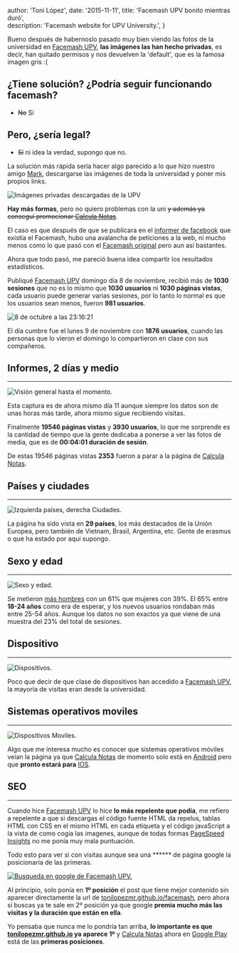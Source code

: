 

  author: 'Toni López',
  date: '2015-11-11',
  title: 'Facemash UPV bonito mientras duró',  
  description:
    'Facemash website for UPV University.',
}


Bueno después de habernoslo pasado muy bien viendo las fotos de la universidad en [Facemash UPV][4], **las imágenes las han hecho privadas**, es decir, han quitado permisos y nos devuelven la 'default', que es la famosa imagen gris :(

## ¿Tiene solución? ¿Podría seguir funcionando facemash?

 - <del>No</del> Sí

## Pero, ¿sería legal?

- <del>Sí</del> ni idea la verdad, supongo que no.

La solución más rápida sería hacer algo parecido a lo que hizo nuestro amigo [Mark][1], descargarse las imágenes de toda la universidad y poner mis propios links.

<Image src={faces} alt="Imágenes privadas descargadas de la UPV" />

**Hay más formas**, pero no quiero problemas con la uni <del>y además ya conseguí promocionar [Calcula Notas][5]</del>.

El caso es que después de que se publicara en el [informer de facebook][2] que existía el Facemash, hubo una avalancha de peticiones a la web, ni mucho menos como lo que pasó con el [Facemash original][3] pero aun así bastantes.

Ahora que todo pasó, me pareció buena idea compartir los resultados estadísticos.

Publiqué [Facemash UPV][4] domingo día 8 de noviembre, recibió más de **1030 sesiones** que no es lo mismo que __1030 usuarios__ ni __1030 páginas vistas__, cada usuario puede generar varias sesiones, por lo tanto lo normal es que los usuarios sean menos, fueron **981 usuarios**.

<Image src={activeUsers} alt="8 de octubre a las 23:16:21" />

El día cumbre fue el lunes 9 de noviembre con **1876 usuarios**, cuando las personas que lo vieron el domingo lo compartieron en clase con sus compañeros.

## Informes, 2 días y medio
* * *
<Image src={totalEst} alt="Visión general hasta el momento." />

Esta captura es de ahora mismo día 11 aunque siempre los datos son de unas horas más tarde, ahora mismo sigue recibiendo visitas.

Finalmente **19546 páginas vistas** y **3930 usuarios**, lo que me sorprende es la cantidad de tiempo que la gente dedicaba a ponerse a ver las fotos de medía, que es de **00:04:01 duración de sesión**.

De estas 19546 páginas vistas **2353** fueron a parar a la página de [Calcula Notas][5].

## Países y ciudades
* * *
<Image src={country} alt="Izquierda países, derecha Ciudades." />

La página ha sido vista en **29 países**, los más destacados de la Unión Europea, pero también de Vietnam, Brasil, Argentina, etc.  Gente de erasmus o que ha estado por aquí supongo.

## Sexo y edad
* * *
<Image src={ages} alt="Sexo y edad." />

Se metieron [más hombres][6] con un 61% que mujeres con 39%. El 65% entre **18-24 años** como era de esperar, y los nuevos usuarios rondaban más entre 25-54 años. Aunque los datos no son exactos ya que viene de una muestra del 23% del total de sesiones.


## Dispositivo
* * *
<Image src={devices} alt="Dispositivos." />

Poco que decir de que clase de dispositivos han accedido a [Facemash UPV][4], la mayoría de visitas eran desde la universidad.

## Sistemas operativos moviles
* * *
<Image src={mobileSo} alt="Dispositivos Moviles." />

Algo que me interesa mucho es conocer que sistemas operativos móviles veían la página ya que [Calcula Notas][5] de momento solo está en [Android][7] pero que **pronto estará para** [IOS][8].

## SEO
* * *
Cuando hice [Facemash UPV][4] lo hice **lo más repelente que podía**, me refiero a repelente a que si descargas el código fuente HTML da repelus, tablas HTML con CSS en el mismo HTML en cada etiqueta y el código javaScript a la vista de como cogía las imagenes, aunque de todas formas [PageSpeed Insights][9] no me ponía muy mala puntuación.

Todo esto para ver si con visitas aunque sea una ****** de página google la posicionaría de las primeras.

<a href="https://www.google.es/#q=facemash+upv"><Image src={googleFacemash} alt="Busqueda en google de Facemash UPV." /></a>

Al principio, solo ponía en **1º posición** el post que tiene mejor contenido sin aparecer directamente la url de [tonilopezmr.github.io/facemash](https://tonilopezmr.github.io/facemash), pero ahora si buscas ya te sale en 2º posición ya que google **premia mucho más las visitas y la duración que están en ella**.

Yo pensaba que nunca me lo pondría tan arriba, **lo importante es que [tonilopezmr.github.io](https://tonilopezmr.github.io) ya aparece 1º** y [Calcula Notas][5] ahora en [Google Play][10] está de las **primeras posiciones**.

[1]: https://en.wikipedia.org/wiki/Mark_Zuckerberg
[2]: https://www.facebook.com/El-informer-UPV-195757263903995/timeline
[3]: https://en.wikipedia.org/wiki/History_of_Facebook#Facemash
[4]: http://tonilopezmr.github.io/facemash/
[5]: http://tonilopezmr.github.io/calculanotas/
[6]: http://www.reactiongifs.us/wp-content/uploads/2013/11/brent_rambo_approves.gif
[7]: https://www.android.com/intl/es_es/
[8]: http://www.apple.com/es/ios/
[9]: https://developers.google.com/speed/pagespeed/insights/?url=http%3A%2F%2Ftonilopezmr.github.io%2Ffacemash
[10]: https://play.google.com/store/search?q=calcula%20notas&c=apps&docType=1&sp=CAFiDwoNY2FsY3VsYSBub3Rhc3oFGADAAQKKAQIIAQ%3D%3D%3AS%3AANO1ljL8bhE&hl=es
